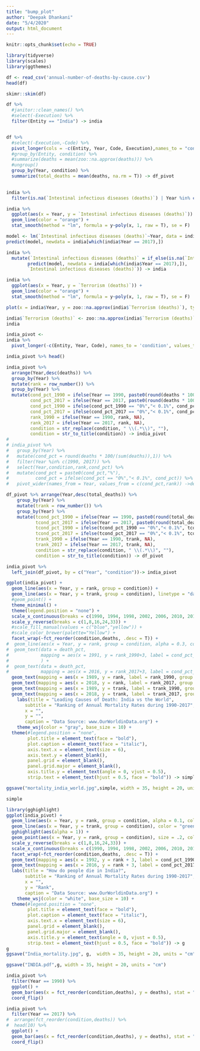 ```yaml
---
title: "bump_plot"
author: "Deepak Dhankani"
date: "5/4/2020"
output: html_document
---
```


```r
knitr::opts_chunk$set(echo = TRUE)
```

```r
library(tidyverse)
library(scales)
library(ggthemes)
```

```r
df <- read_csv('annual-number-of-deaths-by-cause.csv')
head(df)
```

```r
skimr::skim(df)
```

```r
df %>%
  #janitor::clean_names() %>%
  #select(-Execution) %>%
  filter(Entity == "India") -> india


df %>%
  #select(-Execution,-Code) %>%
  pivot_longer(cols = -c(Entity, Year, Code, Execution),names_to = "condition", values_to = "deaths") %>%
  #group_by(Entity, condition) %>%
  #summarize(deaths = mean(zoo::na.approx(deaths))) %>%
  #ungroup()
  group_by(Year, condition) %>%
  summarize(total_deaths = mean(deaths, na.rm = T)) -> df_pivot
  
```

```r
india %>%
  filter(is.na(`Intestinal infectious diseases (deaths)`) | Year %in% c(2016,2015))
```

```r
india %>%
  ggplot(aes(x = Year, y = `Intestinal infectious diseases (deaths)`)) +
  geom_line(color = "orange") +
  stat_smooth(method = "lm", formula = y~poly(x, 1, raw = T), se = F) 

```

```r
model <- lm(`Intestinal infectious diseases (deaths)`~Year, data = india)
predict(model, newdata = india[which(india$Year == 2017),])
```
```r
india %>%
  mutate(`Intestinal infectious diseases (deaths)` = if_else(is.na(`Intestinal infectious diseases (deaths)`), 
        predict(model, newdata = india[which(india$Year == 2017),]),
        `Intestinal infectious diseases (deaths)`)) -> india
```

```r
india %>%
  ggplot(aes(x = Year, y = `Terrorism (deaths)`)) +
  geom_line(color = "orange") +
  stat_smooth(method = "lm", formula = y~poly(x, 1, raw = T), se = F) 

```

```r
plot(x = india$Year, y = zoo::na.approx(india$`Terrorism (deaths)`), type = "l")
```

```r
india$`Terrorism (deaths)` <- zoo::na.approx(india$`Terrorism (deaths)`)
india
```

```r
india_pivot <-
india %>%
  pivot_longer(-c(Entity, Year, Code), names_to = 'condition', values_to = 'deaths')

india_pivot %>% head()
```

```r

india_pivot %>%
  arrange(Year,desc(deaths)) %>%
  group_by(Year) %>%
  mutate(rank = row_number()) %>%
  group_by(Year) %>%
  mutate(cond_pct_1990 = ifelse(Year == 1990, paste0(round(deaths * 100/(sum(deaths)),1), "%"), NA),
         cond_pct_2017 = ifelse(Year == 2017, paste0(round(deaths * 100/(sum(deaths)),1), "%"), NA),
         cond_pct_1990 = ifelse(cond_pct_1990 == "0%","< 0.1%", cond_pct_1990),
         cond_pct_2017 = ifelse(cond_pct_2017 == "0%","< 0.1%", cond_pct_2017),
         rank_1990 = ifelse(Year == 1990, rank, NA),
         rank_2017 = ifelse(Year == 2017, rank, NA),
         condition = str_replace(condition, " \\(.*\\)", ""),
         condition = str_to_title(condition)) -> india_pivot
# 
# india_pivot %>%
#   group_by(Year) %>%
#   mutate(cond_pct = round(deaths * 100/(sum(deaths)),1)) %>%
#   filter(Year %in% c(1990, 2017)) %>%
#   select(Year,condition,rank,cond_pct) %>%
#   mutate(cond_pct = paste0(cond_pct,"%"),
#          cond_pct = ifelse(cond_pct == "0%","< 0.1%", cond_pct)) %>%
#   pivot_wider(names_from = Year, values_from = c(cond_pct,rank)) ->death_pct

df_pivot %>% arrange(Year,desc(total_deaths)) %>%
    group_by(Year) %>%
    mutate(trank = row_number()) %>%
    group_by(Year) %>%
    mutate(tcond_pct_1990 = ifelse(Year == 1990, paste0(round(total_deaths * 100/(sum(total_deaths)),1), "%"), NA),
           tcond_pct_2017 = ifelse(Year == 2017, paste0(round(total_deaths * 100/(sum(total_deaths)),1), "%"), NA),
           tcond_pct_1990 = ifelse(tcond_pct_1990 == "0%","< 0.1%", tcond_pct_1990),
           tcond_pct_2017 = ifelse(tcond_pct_2017 == "0%","< 0.1%", tcond_pct_2017),
           trank_1990 = ifelse(Year == 1990, trank, NA),
           trank_2017 = ifelse(Year == 2017, trank, NA),
           condition = str_replace(condition, " \\(.*\\)", ""),
           condition = str_to_title(condition)) -> df_pivot

india_pivot %>%
  left_join(df_pivot, by = c("Year", "condition"))-> india_pivot

ggplot(india_pivot) +
  geom_line(aes(x = Year, y = rank, group = condition)) + 
  geom_line(aes(x = Year, y = trank, group = condition), linetype = "dashed") + 
  #geom_point() +
  theme_minimal() +
  theme(legend.position = "none") +
  scale_x_continuous(breaks = c(1990, 1994, 1998, 2002, 2006, 2010, 2014, 2017)) +  
  scale_y_reverse(breaks = c(1,8,16,24,33)) + 
  #scale_fill_manual(values = c("blue","yellow")) + 
  #scale_color_brewer(palette="Yellow") +
  facet_wrap(~fct_reorder(condition,deaths, .desc = T)) +
#  geom_line(aes(x = Year, y = rank, group = condition, alpha = 0.3, color = "grey20" )) +
#  geom_text(data = death_pct,
#            mapping = aes(x = 1991, y = rank_1990+3, label = cond_pct_1990)
#            ) +
#  geom_text(data = death_pct,
#            mapping = aes(x = 2016, y = rank_2017+3, label = cond_pct_2017)) +
  geom_text(mapping = aes(x = 1989, y = rank, label = rank_1990, group = condition), size =2, fontface = "bold") +
  geom_text(mapping = aes(x = 2018, y = rank, label = rank_2017, group = condition), size =2, fontface = "bold") +
  geom_text(mapping = aes(x = 1989, y = trank, label = trank_1990, group = condition), size = 2) +
  geom_text(mapping = aes(x = 2018, y = trank, label = trank_2017, group = condition), size = 2) +
    labs(title = "Leading Causes of Death: India vs the World",
       subtitle = "Ranking of Annual Mortality Rates during 1990-2017",
       x = "",
       y = "",
       caption = "Data Source: www.OurWorldinData.org") +
    theme_wsj(color = "gray", base_size = 10) +
  theme(#legend.position = "none",
        plot.title = element_text(face = "bold"),
        plot.caption = element_text(face = "italic"),
        axis.text.x = element_text(size = 6),
        axis.text.y = element_blank(),
        panel.grid = element_blank(),
        panel.grid.major = element_blank(),
        axis.title.y = element_text(angle = 0, vjust = 0.5),
        strip.text = element_text(hjust = 0.5, face = "bold")) -> simple

ggsave("mortality_india_world.jpg",simple, width = 35, height = 20, units = "cm")

simple
```

```r
library(gghighlight)
ggplot(india_pivot) +
  geom_line(aes(x = Year, y = rank, group = condition, alpha = 0.1, color = "blue")) + 
  geom_line(aes(x = Year, y = trank, group = condition), color = "green") + 
  gghighlight(aes(alpha = 1)) +
  geom_point(aes(x = Year, y = rank, group = condition), size = .2, color = "blue",shape = 1) +
  scale_y_reverse(breaks = c(1,8,16,24,33)) + 
  scale_x_continuous(breaks = c(1990, 1994, 1998, 2002, 2006, 2010, 2014, 2017)) + 
  facet_wrap(~fct_reorder(condition,deaths, .desc = T)) +
  geom_text(mapping = aes(x = 1992, y = rank + 3, label = cond_pct_1990, group = condition), size =3) +
  geom_text(mapping = aes(x = 2016, y = rank + 3, label = cond_pct_2017, group = condition), size =3) +
  labs(title = "How do people die in India?",
       subtitle = "Ranking of Annual Mortality Rates during 1990-2017",
       x = "",
       y = "Rank",
       caption = "Data Source: www.OurWorldinData.org") +
    theme_wsj(color = "white", base_size = 10) +
  theme(#legend.position = "none",
        plot.title = element_text(face = "bold"),
        plot.caption = element_text(face = "italic"),
        axis.text.x = element_text(size = 6),
        panel.grid = element_blank(),
        panel.grid.major = element_blank(),
        axis.title.y = element_text(angle = 0, vjust = 0.5),
        strip.text = element_text(hjust = 0.5, face = "bold")) -> g
g
ggsave("India_mortality.jpg", g,  width = 35, height = 20, units = "cm")

ggsave("INDIA.pdf",g, width = 35, height = 20, units = "cm")
```

```r
india_pivot %>%
  filter(Year == 1990) %>%
  ggplot() +
  geom_bar(aes(x = fct_reorder(condition,deaths), y = deaths), stat = "identity") +
  coord_flip()
```

```r
india_pivot %>%
  filter(Year == 2017) %>%
#  arrange(fct_reorder(condition,deaths)) %>%
#  head(10) %>%
  ggplot() +
  geom_bar(aes(x = fct_reorder(condition,deaths), y = deaths), stat = "identity") +
  coord_flip()
```

